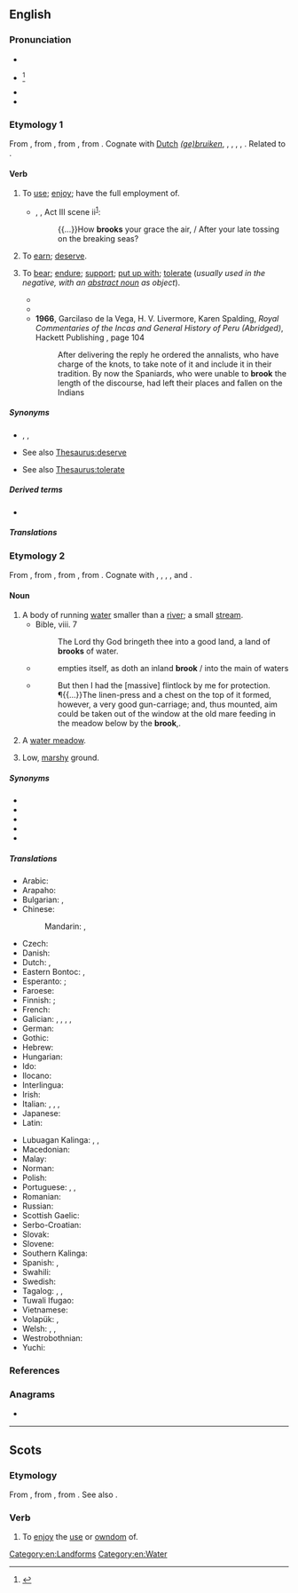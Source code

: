 {{also|Brook}}
==English==
{{wikipedia|dab=brook}}

===Pronunciation===
* {{IPA|/bɹʊk/|lang=en}}
* {{a|obsolete}} {{IPA|/bɹuːk/|lang=en}}<ref>{{cite-book|author=John Walker|title=A critical pronouncing dictionary|url=https://books.google.co.nz/books?id=9OsIAAAAQAAJ|archiveurl=|archivedate=|year=1824|page=77}}</ref>
* {{audio|en-us-brook.ogg|Audio (US)|lang=en}}
* {{rhymes|ʊk|lang=en}}

===Etymology 1===
{{PIE root|en|bʰruHg}}
From {{inh|en|enm|brouken||to use, enjoy}}, from {{inh|en|ang|brūcan||to enjoy, brook, use, possess, partake of, spend}}, from {{inh|en|gem-pro|*brūkaną||to enjoy, use}}, from {{der|en|ine-pro|*bʰruHg-||to enjoy}}. Cognate with [[wikipedia:Dutch language|Dutch]] ''[[gebruiken|(ge)]][[bruiken]]'', {{cog|de|brauchen||to need, require, use}}, {{cog|sco|brook}}, {{m|sco|brouk||to use, enjoy}}, {{cog|fy|brûke||to use}}, {{cog|la|fruor||enjoy}}. Related to {{l|en|fruit}}.

====Verb====
{{en-verb}}

# {{lb|en|transitive|obsolete|except in Scots}} To [[use]]; [[enjoy]]; have the full employment of.
#* {{circa|1595}} {{w|William Shakespeare}}, ''{{w|Richard II (play)|Richard II}}'', Act III scene ii<sup>[http://shakespeare.mit.edu/richardii/index.html]</sup>:
#*: {{...}}How '''brooks''' your grace the air, / After your late tossing on the breaking seas?
# {{lb|en|transitive|obsolete}} To [[earn]]; [[deserve]].
# {{lb|en|transitive}} To [[bear]]; [[endure]]; [[support]]; [[put up with]]; [[tolerate]] (''usually used in the negative, with an [[abstract noun]] as object'').
#: {{ux|en|I will not '''brook''' any disobedience. &emsp; I will '''brook''' no refusal. &emsp; I will '''brook''' no impertinence.}}
#* {{quote-web|lang=en|author=Alex McLevy|title=The final Game Of Thrones brings a pensive but simple meditation about stories (newbies)
|url=https://tv.avclub.com/the-final-game-of-thrones-brings-a-pensive-and-dark-med-1834878199|work={{w|The A.V. Club}}|date=19 May 2019|passage=The faith in destiny and moral certainty claimed by would-be liberators '''brooks''' no resistance, and to register objections to their devotion is to be seen as the enemy of rightness.}}
#* {{quote-book|lang=en|year=1922|author={{w|Ben Travers}}
|chapter=6|title=[http://openlibrary.org/works/OL1521052W A Cuckoo in the Nest]
|passage=But Sophia's mother was not the woman to '''brook''' defiance. After a few moments' vain remonstrance her husband complied. His manner and appearance were suggestive of a satiated sea-lion.}}
#* '''1966''', Garcilaso de la Vega, H. V. Livermore, Karen Spalding, ''Royal Commentaries of the Incas and General History of Peru (Abridged)'', Hackett Publishing {{ISBN|9781603849289}}, page 104
#*: After delivering the reply he ordered the annalists, who have charge of the knots, to take note of it and include it in their tradition. By now the Spaniards, who were unable to '''brook''' the length of the discourse, had left their places and fallen on the Indians

=====Synonyms=====
* {{sense|use}} {{l|en|apply}}, {{l|en|employ}}, {{l|en|utilize}}
* {{sense|earn}} See also [[Thesaurus:deserve]]
* {{sense|tolerate}} See also [[Thesaurus:tolerate]]

=====Derived terms=====
* {{l|en|abrook}}

=====Translations=====
{{trans-see|tolerate}}

===Etymology 2===
From {{inh|en|enm|brook}}, from {{inh|en|ang|brōc||brook; stream; torrent}}, from {{inh|en|gem-pro|*brōkaz||stream}}, from {{der|en|ine-pro|*mrāǵ-||silt; slime}}. Cognate with {{cog|stq|Brouk||swamp}}, {{cog|nl|broek||marsh; swamp}}, {{cog|nds-de|Brook||swamp; marsh}}, {{cog|de|Bruch||swamp; marsh}}, {{cog|grc|βράγος||shallows}} and {{cog|sq|bërrakë||swampy soil}}.

====Noun====
{{en-noun}}

# A body of running [[water]] smaller than a [[river]]; a small [[stream]].
#* Bible, {{w|Book of Deuteronomy|Deuteronomy}} viii. 7
#*: The Lord thy God bringeth thee into a good land, a land of '''brooks''' of water.
#* {{rfdate||and other bibliographic particulars}} {{w|William Shakespeare}}
#*: empties itself, as doth an inland '''brook''' / into the main of waters
#* {{RQ:RJfrs AmtrPqr|1|035}}
#*: But then I had the [massive] flintlock by me for protection. ¶{{...}}The linen-press and a chest on the top of it formed, however, a very good gun-carriage; and, thus mounted, aim could be taken out of the window at the old mare feeding in the meadow below by the '''brook''',{{nb...}}.
# {{lb|en|Sussex|Kent}} A [[water meadow]].
# {{lb|en|Sussex|Kent|in the plural}} Low, [[marshy]] ground.

=====Synonyms=====
* {{l|en|beck}}
* {{l|en|burn}}
* {{l|en|coulee}}
* {{l|en|creek}}
* {{l|en|stream}}

=====Translations=====
{{trans-top|a small stream}}
* Arabic: {{t+|ar|غَدِير|m}}
* Arapaho: {{t|arp|kohˀowuˀ}}
* Bulgarian: {{t+|bg|поток|m}}, {{t+|bg|ручей|m}}
* Chinese:
*: Mandarin: {{t+|cmn|小河|tr=xiǎohé|sc=Hani}}, {{t+|cmn|溪流|tr=xīliú|sc=Hani}}
* Czech: {{t+|cs|potok|m}}
* Danish: {{t+|da|bæk|c}}
* Dutch: {{t+|nl|beek|f}}, {{t+|nl|broek}}
* Eastern Bontoc: {{t|ebk|kinnaw}}, {{t|ebk|arog-og}}
* Esperanto: {{t|eo|rivereto}}; {{t+|eo|rojo}} {{qualifier|poetic}}
* Faroese: {{t|fo|løkur|m}}
* Finnish: {{t+|fi|puro}}; {{t+|fi|oja}}
* French: {{t+|fr|ruisseau|m}}
* Galician: {{t|gl|regacho|m}}, {{t|gl|regato|m}}, {{t+|gl|regueiro|m}}, {{t+|gl|rego|m}}, {{t|gl|corgo|m}}
* German: {{t+|de|Bach|m}}
* Gothic: {{t|got|𐍂𐌹𐌽𐌽𐍉|f}}
* Hebrew: {{t+|he|פלג|m|tr=peleg}}
* Hungarian: {{t+|hu|patak}}
* Ido: {{t+|io|rivereto}}
* Ilocano: {{t|ilo|waig}}
* Interlingua: {{t|ia|rivo}}
* Irish: {{t+|ga|sruthán|m}}
* Italian: {{t+|it|ruscello|m}}, {{t+|it|rio|m}}, {{t|it|corso d'acqua}}, {{t|it|rivo|m}}
* Japanese: {{t+|ja|小川|tr=ogawa}}
* Latin: {{t|la|rīvulus|m}}
{{trans-mid}}
* Lubuagan Kalinga: {{t|knb|wain}}, {{t|knb|ewagit}}, {{t|knb|suɏong}}
* Macedonian: {{t|mk|поток|m}}
* Malay: {{t|ms|anak sungai kecil}}
* Norman: {{t|nrf|dou|m}} {{qualifier|Jersey}}
* Polish: {{t+|pl|strumyk|m}}
* Portuguese: {{t+|pt|riacho|m}}, {{t+|pt|corgo|m}}, {{t+|pt|córrego|m}}
* Romanian: {{t+|ro|pârâu|n}}
* Russian: {{t+|ru|руче́й|m}}
* Scottish Gaelic: {{t|gd|allt|m}}
* Serbo-Croatian: {{t+|sh|potok|m}}
* Slovak: {{t|sk|potok|m}}
* Slovene: {{t+|sl|potok|m}}
* Southern Kalinga: {{t|ksc|wail}}
* Spanish: {{t+|es|arroyo|m}}, {{t|es|arroyuelo|m}}
* Swahili: {{t|sw|kijito}}
* Swedish: {{t+|sv|bäck|c}}
* Tagalog: {{t|tl|saimsim}}, {{t|tl|sapa}}, {{t|tl|batis}}
* Tuwali Ifugao: {{t|ifk|wa-el}}
* Vietnamese: {{t+|vi|lạch}}
* Volapük: {{t+|vo|bluk}}, {{qualifier|diminutive}} {{t+|vo|blukil}}
* Welsh: {{t+|cy|nant|f}}, {{t|cy|ffrwd|f}}, {{t|cy|afonig|f}}
* Westrobothnian: {{t|gmq-bot|tärg|f}}
* Yuchi: {{t|yuc|sʼakʼo}}
{{trans-bottom}}

===References===
<references/>

===Anagrams===
* {{anagrams|en|a=bkoor|Borko|Borok|bokor|obrok}}

[[Category:en:Landforms]]
[[Category:en:Water]]

----

==Scots==

===Etymology===
From {{der|sco|enm|broken|bro(o)ken|to use, enjoy, digest}}, from {{der|sco|ang|brūcan||to use, enjoy}}, from {{inh|en|gem-pro|*brūkaną}}. See also {{l|sco|brouk}}.

===Verb===
{{head|sco|verb|head=tae brook}}

# To [[enjoy]] the [[use]] or [[owndom]] of.